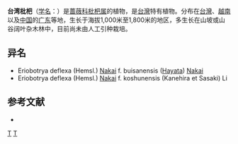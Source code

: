{{Speciesbox 
| genus = Eriobotrya
| species = deflexa
| image = Eriobotryadeflexa.jpg
| authority = (Hemsl.)  [[中井猛之进|Nakai]] forma deflexa
}}

'''台湾枇杷'''（[[学名|学名]]：{{lang|la|''Eriobotrya deflexa''}}）是[[蔷薇科|蔷薇科]][[枇杷属|枇杷属]]的植物，是[[台灣|台灣]]特有植物。分布在[[台灣|台灣]]、[[越南|越南]]以及[[中国|中国]]的[[广东|广东]]等地，生长于海拔1,000米至1,800米的地区，多生长在山坡或山谷阔叶杂木林中，目前尚未由人工引种栽培。

== 异名 ==
* Eriobotrya deflexa (Hemsl.) [[中井猛之进|Nakai]] f. buisanensis ([[早田文藏|Hayata]])  [[中井猛之进|Nakai]]
* Eriobotrya deflexa (Hemsl.) [[中井猛之进|Nakai]] f. koshunensis (Kanehira et Sasaki) Li

== 参考文献 ==
<div class="references-small">
* {{cite web| url =http://www.bioinfo.cn/db05/KmzwSpecies.php?action=view&id=19033| title =台湾枇杷（原变型）| work =《中国高等植物数据库全库》| publisher =中国科学院微生物研究所| author =昆明植物研究所| accessdate =2009-02-25| deadurl =yes| archiveurl =https://web.archive.org/web/20160305020408/http://www.bioinfo.cn/db05/KmzwSpecies.php?action=view&id=19033| archivedate =2016-03-05}}
</div>
{{Taxonbar|from=Q292425}}

[[Category:枇杷属|T]]
[[Category:臺灣特有植物|T]]